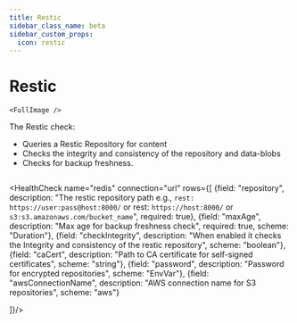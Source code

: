 ```yaml
---
title: Restic
sidebar_class_name: beta
sidebar_custom_props:
  icon: restic
---
```


# <Icon name="restic" /> Restic

    <FullImage />

The Restic check:

* Queries a Restic Repository for content
* Checks the integrity and consistency of the repository and data-blobs
* Checks for backup freshness.


```yaml title="restic.yaml"  file=<rootDir>/modules/canary-checker/fixtures/restic/restic_without_integrity_pass.yaml
```
<HealthCheck name="redis" connection="url" rows={[
  {field: "repository", description: "The restic repository path e.g., `rest: https://user:pass@host:8000/` or rest: `https://host:8000/` or `s3:s3.amazonaws.com/bucket_name`", required: true},
  {field: "maxAge", description: "Max age for backup freshness check", required: true, scheme: "Duration"},
  {field: "checkIntegrity", description: "When enabled it checks the Integrity and consistency of the restic repository", scheme: "boolean"},
  {field: "caCert", description: "Path to CA certificate for self-signed certificates", scheme: "string"},
  {field: "password", description: "Password for encrypted repositories", scheme: "EnvVar"},
  {field: "awsConnectionName", description: "AWS connection name for S3 repositories", scheme: "aws"}

]}/>


